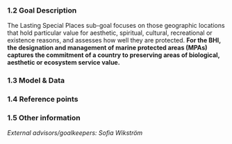 ### 1.2 Goal Description

The Lasting Special Places sub-goal focuses on those geographic locations that hold particular value for aesthetic, spiritual, cultural, recreational or existence reasons, and assesses how well they are protected. 
**For the BHI, the designation and management of marine protected areas (MPAs) captures the commitment of a country to preserving areas of biological, aesthetic or ecosystem service value.** 

### 1.3 Model & Data

### 1.4 Reference points

### 1.5 Other information

*External advisors/goalkeepers: Sofia Wikström*
